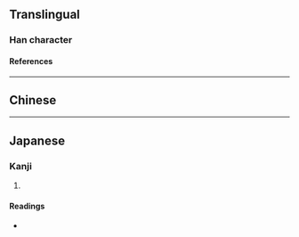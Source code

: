 {{character info/new}}
{{also|肉}}
==Translingual==

===Han character===
{{Han char|rn=40|rad=宀|as=04|sn=7|four=|canj=JYC|ids=⿱宀六}}

====References====
{{Han ref|kx=0282.180|dkj=07084|dj=0556.050|hdz=20917.070|uh=5B8D}}

----

==Chinese==
{{zh-see|肉|v}}

----

==Japanese==

===Kanji===
{{ja-kanji|grade=|rs=宀04}}

# {{defn|lang=ja|sort=宀04}}

====Readings====
* {{ja-readings|on=[[にく]] (niku)|kun=[[しし]] (shishi)}}